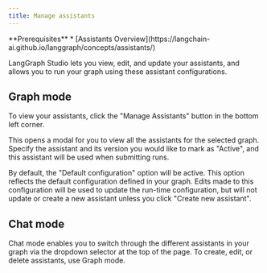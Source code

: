 ```yaml
---
title: Manage assistants
---
```

<Info>
  **Prerequisites**
  * [Assistants Overview](https://langchain-ai.github.io/langgraph/concepts/assistants/)
</Info>

LangGraph Studio lets you view, edit, and update your assistants, and allows you to run your graph using these assistant configurations.

## Graph mode

To view your assistants, click the "Manage Assistants" button in the bottom left corner.

This opens a modal for you to view all the assistants for the selected graph. Specify the assistant and its version you would like to mark as "Active", and this assistant will be used when submitting runs.

By default, the "Default configuration" option will be active. This option reflects the default configuration defined in your graph. Edits made to this configuration will be used to update the run-time configuration, but will not update or create a new assistant unless you click "Create new assistant".

## Chat mode

Chat mode enables you to switch through the different assistants in your graph via the dropdown selector at the top of the page. To create, edit, or delete assistants, use Graph mode.
